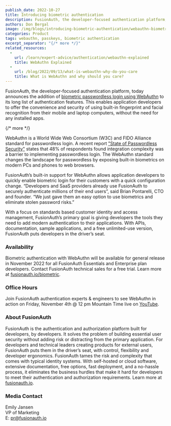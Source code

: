 ```yaml
---
publish_date: 2022-10-27 
title: Introducing biometric authentication
description: FusionAuth, the developer-focused authentication platform, today announces the addition of biometric passwordless login using WebAuthn to its long list of authentication features.
authors: Don Bergal
image: /img/blogs/introducing-biometric-authentication/webauthn-biometrics-launch-press-release.png
categories: Product
tags: webauthn, passkeys, biometric authentication
excerpt_separator: "{/* more */}"
related_resources:
  - 
    url: /learn/expert-advice/authentication/webauthn-explained
    title: WebAuthn Explained
  - 
    url: /blog/2022/09/13/what-is-webauthn-why-do-you-care
    title: What is WebAuthn and why should you care?
---
```



FusionAuth, the developer-focused authentication platform, today announces the addition of [biometric passwordless login using WebAuthn](/features/biometric-authentication) to its long list of authentication features. This enables application developers to offer the convenience and security of using built-in fingerprint and facial recognition from their mobile and laptop computers, without the need for any installed apps. 

{/* more */}

WebAuthn is a World Wide Web Consortium (W3C) and FIDO Alliance standard for passwordless login.  A recent report ["State of Passwordless Security"](https://f.hubspotusercontent20.net/hubfs/2670073/DL%20Assets/2022-State-of-Passwordless-Security.pdf) states that 48% of respondents found integration complexity was a barrier to implementing passwordless login. The WebAuthn standard changes the landscape for passwordless by exposing built-in biometrics on modern PCs and phones to web browsers.  

FusionAuth’s built-in support for WebAuthn allows application developers to quickly enable biometric login for their customers with a quick configuration change. “Developers and SaaS providers already use FusionAuth to securely authenticate millions of their end users”, said Brian Pontarelli, CTO and founder. “We just gave them an easy option to use biometrics and eliminate stolen password risks.”   

With a focus on standards based customer identity and access management, FusionAuth’s primary goal is giving developers the tools they need to add modern authentication to their applications. With APIs, documentation, sample applications, and a free unlimited-use version, FusionAuth puts developers in the driver’s seat.

### Availability 
Biometric authentication with WebAuthn will be available for general release in November 2022 for all FusionAuth Essentials and Enterprise plan developers. Contact FusionAuth technical sales for a free trial. Learn more at [fusionauth.io/biometric](/biometric).

### Office Hours
Join FusionAuth authentication experts & engineers to see WebAuthn in action on Friday, November 4th @ 12 pm Mountain Time live on [YouTube](https://www.youtube.com/watch?v=zx0Rfg1Vgik).  

### About FusionAuth

FusionAuth is the authentication and authorization platform built for developers, by developers. It solves the problem of building essential user security without adding risk or distracting from the primary application. For developers and technical leaders creating products for external users, FusionAuth puts them in the driver’s seat, with control, flexibility and developer ergonomics. FusionAuth tames the risk and complexity that comes with typical identity systems. With self-hosted or cloud software, extensive documentation, free options, fast deployment, and a no-hassle process, it eliminates the business hurdles that make it hard for developers to meet their authentication and authorization requirements. Learn more at [fusionauth.io](/).

### Media Contact

Emily Jansen  
VP of Marketing  
E: pr@fusionauth.io  



